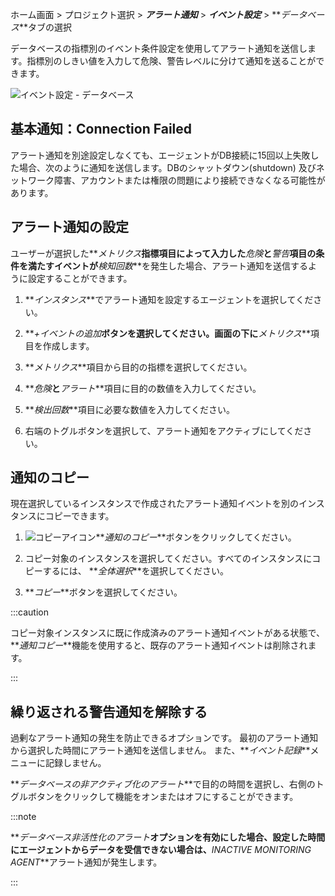 ホーム画面 > プロジェクト選択 > **_アラート通知_** > **_イベント設定_** > **_データベース_**タブの選択

データベースの指標別のイベント条件設定を使用してアラート通知を送信します。指標別のしきい値を入力して<span class='vslow'>危険</span>、<span class='vslow'>警告</span>レベルに分けて通知を送ることができます。

![イベント設定 - データベース](/img/set-event-db.png)

## 基本通知：Connection Failed

アラート通知を別途設定しなくても、エージェントがDB接続に15回以上失敗した場合、次のように通知を送信します。DBのシャットダウン(shutdown) 及びネットワーク障害、アカウントまたは権限の問題により接続できなくなる可能性があります。

<ImgLang img='db-default-alert-connection-failed.svg' desc='Connection Failed'/>

## アラート通知の設定

ユーザーが選択した**_メトリクス_**指標項目によって入力した**_危険_**と**_警告_**項目の条件を満たすイベントが**_検知回数_**を発生した場合、アラート通知を送信するように設定することができます。

1.  **_インスタンス_**でアラート通知を設定するエージェントを選択してください。

2.  **_+イベントの追加_**ボタンを選択してください。画面の下に**_メトリクス_**項目を作成します。

3.  **_メトリクス_**項目から目的の指標を選択してください。

4.  **_危険_**と**_アラート_**項目に目的の数値を入力してください。

5.  **_検出回数_**項目に必要な数値を入力してください。

6.  右端のトグルボタンを選択して、アラート通知をアクティブにしてください。

## 通知のコピー

現在選択しているインスタンスで作成されたアラート通知イベントを別のインスタンスにコピーできます。

1.  ![コピーアイコン](/img/ico-copy.svg)**_通知のコピー_**ボタンをクリックしてください。 

2.  コピー対象のインスタンスを選択してください。すべてのインスタンスにコピーするには、 **_全体選択_**を選択してください。

3.  **_コピー_**ボタンを選択してください。

:::caution

コピー対象インスタンスに既に作成済みのアラート通知イベントがある状態で、**_通知コピー_**機能を使用すると、既存のアラート通知イベントは削除されます。

:::

## 繰り返される警告通知を解除する

過剰なアラート通知の発生を防止できるオプションです。 最初のアラート通知から選択した時間にアラート通知を送信しません。 また、**_イベント記録_**メニューに記録しません。

**_データベースの非アクティブ化のアラート_**で目的の時間を選択し、右側のトグルボタンをクリックして機能をオンまたはオフにすることができます。

:::note

**_データベース非活性化のアラート_**オプションを有効にした場合、設定した時間にエージェントからデータを受信できない場合は、**_INACTIVE MONITORING AGENT_**アラート通知が発生します。

<ImgLang img='db-set-event-disable-alert.png' desc='INACTIVE MONITORING AGENT'/>

:::
